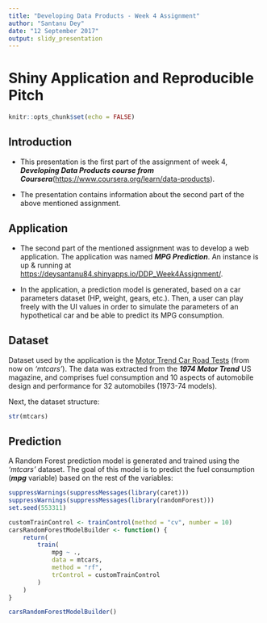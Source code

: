 ---
title: "Developing Data Products - Week 4 Assignment"
author: "Santanu Dey"
date: "12 September 2017"
output: slidy_presentation
---

# Shiny Application and Reproducible Pitch

```{r}
knitr::opts_chunk$set(echo = FALSE)
```

## Introduction

 - This presentation is the first part of the assignment of week 4, ***Developing Data Products course from Coursera***(<https://www.coursera.org/learn/data-products>).
 
 - The presentation contains information about the second part of the above mentioned assignment.

## Application

 - The second part of the mentioned assignment was to develop a web application. The application was named ***MPG Prediction***. An instance is up & running at <https://deysantanu84.shinyapps.io/DDP_Week4Assignment/>.
 
 - In the application, a prediction model is generated, based on a car parameters dataset (HP, weight, gears, etc.). Then, a user can play freely with the UI values in order to simulate the parameters of an hypothetical car and be able to predict its MPG consumption.
  
## Dataset

Dataset used by the application is the [Motor Trend Car Road Tests](https://stat.ethz.ch/R-manual/R-devel/library/datasets/html/mtcars.html) (from now on *'mtcars'*). The data was extracted from the ***1974 Motor Trend*** US magazine, and comprises fuel consumption and 10 aspects of automobile design and performance for 32 automobiles (1973-74 models).

Next, the dataset structure: 

```{r cars, echo = TRUE}
str(mtcars)
```

## Prediction

A Random Forest prediction model is generated and trained using the *'mtcars'* dataset. The goal of this model is to predict the fuel consumption (***mpg*** variable) based on the rest of the variables:

```{r echo = FALSE}
suppressWarnings(suppressMessages(library(caret)))
suppressWarnings(suppressMessages(library(randomForest)))
set.seed(553311)
```

```{r echo = TRUE}
customTrainControl <- trainControl(method = "cv", number = 10)
carsRandomForestModelBuilder <- function() {
    return(
        train(
            mpg ~ ., 
            data = mtcars,
            method = "rf",
            trControl = customTrainControl
        )
    )
}

carsRandomForestModelBuilder()
```
